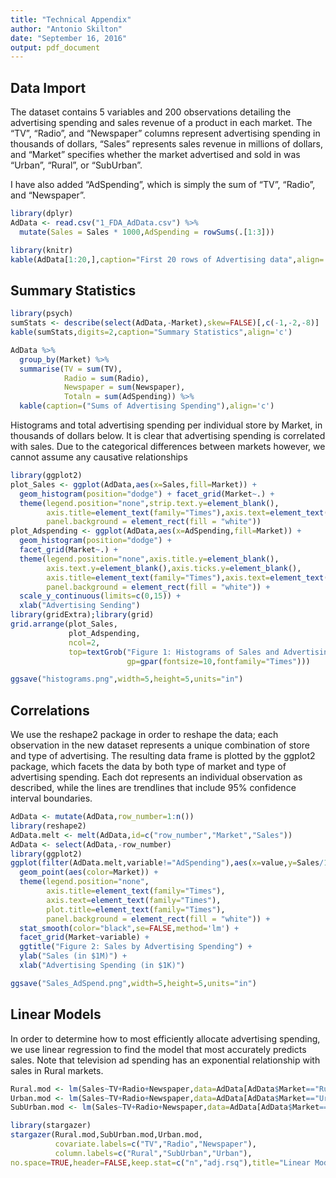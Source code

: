 ```yaml
---
title: "Technical Appendix"
author: "Antonio Skilton"
date: "September 16, 2016"
output: pdf_document
---
```


## Data Import
The dataset contains 5 variables and 200 observations detailing the advertising spending and sales revenue of a product in each market. The "TV", "Radio", and "Newspaper" columns represent advertising spending in thousands of dollars, "Sales" represents sales revenue in millions of dollars, and "Market" specifies whether the market advertised and sold in was "Urban", "Rural", or "SubUrban".

I have also added "AdSpending", which is simply the sum of "TV", "Radio", and "Newspaper".
```r
library(dplyr)
AdData <- read.csv("1_FDA_AdData.csv") %>%
  mutate(Sales = Sales * 1000,AdSpending = rowSums(.[1:3]))
```

```r
library(knitr)
kable(AdData[1:20,],caption="First 20 rows of Advertising data",align='c')
```

\newpage

## Summary Statistics
```r
library(psych)
sumStats <- describe(select(AdData,-Market),skew=FALSE)[,c(-1,-2,-8)]
kable(sumStats,digits=2,caption="Summary Statistics",align='c')
```
```r
AdData %>% 
  group_by(Market) %>% 
  summarise(TV = sum(TV),
            Radio = sum(Radio),
            Newspaper = sum(Newspaper),
            Totaln = sum(AdSpending)) %>% 
  kable(caption=("Sums of Advertising Spending"),align='c')
```

\newpage
Histograms and total advertising spending per individual store by Market, in thousands of dollars below. It is clear that advertising spending is correlated with sales. Due to the categorical differences between markets however, we cannot assume any causative relationships

```r
library(ggplot2)
plot_Sales <- ggplot(AdData,aes(x=Sales,fill=Market)) + 
  geom_histogram(position="dodge") + facet_grid(Market~.) + 
  theme(legend.position="none",strip.text.y=element_blank(),
        axis.title=element_text(family="Times"),axis.text=element_text(family="Times"),
        panel.background = element_rect(fill = "white"))
plot_Adspending <- ggplot(AdData,aes(x=AdSpending,fill=Market)) + 
  geom_histogram(position="dodge") + 
  facet_grid(Market~.) + 
  theme(legend.position="none",axis.title.y=element_blank(),
        axis.text.y=element_blank(),axis.ticks.y=element_blank(),
        axis.title=element_text(family="Times"),axis.text=element_text(family="Times"),
        panel.background = element_rect(fill = "white")) + 
  scale_y_continuous(limits=c(0,15)) + 
  xlab("Advertising Sending")
library(gridExtra);library(grid)
grid.arrange(plot_Sales,
             plot_Adspending,
             ncol=2,
             top=textGrob("Figure 1: Histograms of Sales and Advertising Spending",
                          gp=gpar(fontsize=10,fontfamily="Times")))
```
```r
ggsave("histograms.png",width=5,height=5,units="in")
```

\newpage

## Correlations
We use the reshape2 package in order to reshape the data; each observation in the new dataset represents a unique combination of store and type of advertising. The resulting data frame is plotted by the ggplot2 package, which facets the data by both type of market and type of advertising spending. Each dot represents an individual observation as described, while the lines are trendlines that include 95% confidence interval boundaries.

```r
AdData <- mutate(AdData,row_number=1:n())
library(reshape2)
AdData.melt <- melt(AdData,id=c("row_number","Market","Sales"))
AdData <- select(AdData,-row_number)
library(ggplot2)
ggplot(filter(AdData.melt,variable!="AdSpending"),aes(x=value,y=Sales/1000,alpha=0.75)) + 
  geom_point(aes(color=Market)) + 
  theme(legend.position="none",
        axis.title=element_text(family="Times"),
        axis.text=element_text(family="Times"),
        plot.title=element_text(family="Times"),
        panel.background = element_rect(fill = "white")) + 
  stat_smooth(color="black",se=FALSE,method='lm') + 
  facet_grid(Market~variable) + 
  ggtitle("Figure 2: Sales by Advertising Spending") + 
  ylab("Sales (in $1M)") + 
  xlab("Advertising Spending (in $1K)")
```
```r
ggsave("Sales_AdSpend.png",width=5,height=5,units="in")
```

\newpage

## Linear Models
In order to determine how to most efficiently allocate advertising spending, we use linear regression to find the model that most accurately predicts sales. Note that television ad spending has an exponential relationship with sales in Rural markets.

```r
Rural.mod <- lm(Sales~TV+Radio+Newspaper,data=AdData[AdData$Market=="Rural",-5])
Urban.mod <- lm(Sales~TV+Radio+Newspaper,data=AdData[AdData$Market=="Urban",-5])
SubUrban.mod <- lm(Sales~TV+Radio+Newspaper,data=AdData[AdData$Market=="SubUrban",-5])
```

```r
library(stargazer)
stargazer(Rural.mod,SubUrban.mod,Urban.mod,
          covariate.labels=c("TV","Radio","Newspaper"),
          column.labels=c("Rural","SubUrban","Urban"),
no.space=TRUE,header=FALSE,keep.stat=c("n","adj.rsq"),title="Linear Models by Market",model.numbers=FALSE)
```

